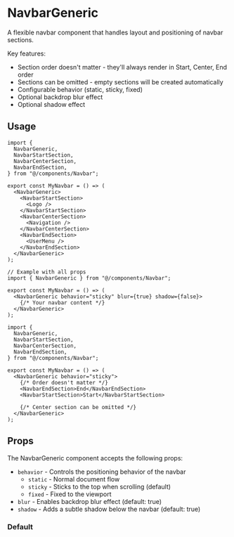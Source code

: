 

<Meta of={NavbarGenericStories} />

# NavbarGeneric

A flexible navbar component that handles layout and positioning of navbar sections.

Key features:

- Section order doesn't matter - they'll always render in Start, Center, End order
- Sections can be omitted - empty sections will be created automatically
- Configurable behavior (static, sticky, fixed)
- Optional backdrop blur effect
- Optional shadow effect

## Usage

```tsx
import {
  NavbarGeneric,
  NavbarStartSection,
  NavbarCenterSection,
  NavbarEndSection,
} from "@/components/Navbar";

export const MyNavbar = () => (
  <NavbarGeneric>
    <NavbarStartSection>
      <Logo />
    </NavbarStartSection>
    <NavbarCenterSection>
      <Navigation />
    </NavbarCenterSection>
    <NavbarEndSection>
      <UserMenu />
    </NavbarEndSection>
  </NavbarGeneric>
);
```

```tsx
// Example with all props
import { NavbarGeneric } from "@/components/Navbar";

export const MyNavbar = () => (
  <NavbarGeneric behavior="sticky" blur={true} shadow={false}>
    {/* Your navbar content */}
  </NavbarGeneric>
);
```

```tsx
import {
  NavbarGeneric,
  NavbarStartSection,
  NavbarCenterSection,
  NavbarEndSection,
} from "@/components/Navbar";

export const MyNavbar = () => (
  <NavbarGeneric behavior="sticky">
    {/* Order doesn't matter */}
    <NavbarEndSection>End</NavbarEndSection>
    <NavbarStartSection>Start</NavbarStartSection>

    {/* Center section can be omitted */}
  </NavbarGeneric>
);
```

## Props

The NavbarGeneric component accepts the following props:

- `behavior` - Controls the positioning behavior of the navbar
  - `static` - Normal document flow
  - `sticky` - Sticks to the top when scrolling (default)
  - `fixed` - Fixed to the viewport
- `blur` - Enables backdrop blur effect (default: true)
- `shadow` - Adds a subtle shadow below the navbar (default: true)

<Controls />

### Default

<Canvas of={NavbarGenericStories.Default} />
